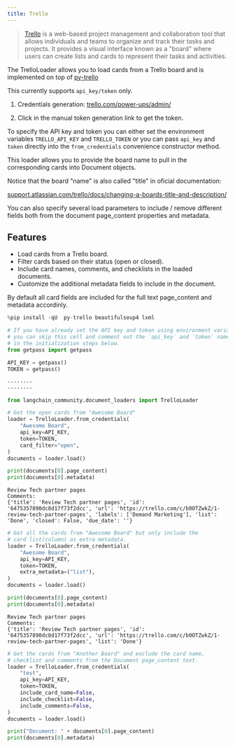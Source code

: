 ```yaml
---
title: Trello
---
```


>[Trello](https://www.atlassian.com/software/trello) is a web-based project management and collaboration tool that allows individuals and teams to organize and track their tasks and projects. It provides a visual interface known as a "board" where users can create lists and cards to represent their tasks and activities.

The TrelloLoader allows you to load cards from a Trello board and is implemented on top of [py-trello](https://pypi.org/project/py-trello/)

This currently supports `api_key/token` only.

1. Credentials generation: [trello.com/power-ups/admin/](https://trello.com/power-ups/admin/)

2. Click in the manual token generation link to get the token.

To specify the API key and token you can either set the environment variables `TRELLO_API_KEY` and `TRELLO_TOKEN` or you can pass `api_key` and `token` directly into the `from_credentials` convenience constructor method.

This loader allows you to provide the board name to pull in the corresponding cards into Document objects.

Notice that the board "name" is also called "title" in oficial documentation:

[support.atlassian.com/trello/docs/changing-a-boards-title-and-description/](https://support.atlassian.com/trello/docs/changing-a-boards-title-and-description/)

You can also specify several load parameters to include / remove different fields both from the document page_content properties and metadata.

## Features

- Load cards from a Trello board.
- Filter cards based on their status (open or closed).
- Include card names, comments, and checklists in the loaded documents.
- Customize the additional metadata fields to include in the document.

By default all card fields are included for the full text page_content and metadata accordinly.

```python
%pip install -qU  py-trello beautifulsoup4 lxml
```

```python
# If you have already set the API key and token using environment variables,
# you can skip this cell and comment out the `api_key` and `token` named arguments
# in the initialization steps below.
from getpass import getpass

API_KEY = getpass()
TOKEN = getpass()
```

```output
········
········
```

```python
from langchain_community.document_loaders import TrelloLoader

# Get the open cards from "Awesome Board"
loader = TrelloLoader.from_credentials(
    "Awesome Board",
    api_key=API_KEY,
    token=TOKEN,
    card_filter="open",
)
documents = loader.load()

print(documents[0].page_content)
print(documents[0].metadata)
```

```output
Review Tech partner pages
Comments:
{'title': 'Review Tech partner pages', 'id': '6475357890dc8d17f73f2dcc', 'url': 'https://trello.com/c/b0OTZwkZ/1-review-tech-partner-pages', 'labels': ['Demand Marketing'], 'list': 'Done', 'closed': False, 'due_date': ''}
```

```python
# Get all the cards from "Awesome Board" but only include the
# card list(column) as extra metadata.
loader = TrelloLoader.from_credentials(
    "Awesome Board",
    api_key=API_KEY,
    token=TOKEN,
    extra_metadata=("list"),
)
documents = loader.load()

print(documents[0].page_content)
print(documents[0].metadata)
```

```output
Review Tech partner pages
Comments:
{'title': 'Review Tech partner pages', 'id': '6475357890dc8d17f73f2dcc', 'url': 'https://trello.com/c/b0OTZwkZ/1-review-tech-partner-pages', 'list': 'Done'}
```

```python
# Get the cards from "Another Board" and exclude the card name,
# checklist and comments from the Document page_content text.
loader = TrelloLoader.from_credentials(
    "test",
    api_key=API_KEY,
    token=TOKEN,
    include_card_name=False,
    include_checklist=False,
    include_comments=False,
)
documents = loader.load()

print("Document: " + documents[0].page_content)
print(documents[0].metadata)
```

